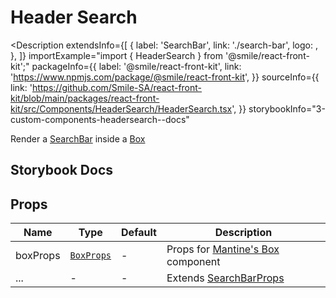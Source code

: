 
# Header Search

<Description
  extendsInfo={[
    {
      label: 'SearchBar',
      link: './search-bar',
      logo: <GitHubLogo />,
    },
  ]}
  importExample="import { HeaderSearch } from '@smile/react-front-kit';"
  packageInfo={{
    label: '@smile/react-front-kit',
    link: 'https://www.npmjs.com/package/@smile/react-front-kit',
  }}
  sourceInfo={{
    link: 'https://github.com/Smile-SA/react-front-kit/blob/main/packages/react-front-kit/src/Components/HeaderSearch/HeaderSearch.tsx',
  }}
  storybookInfo="3-custom-components-headersearch--docs"
>
  Render a [SearchBar](./search-bar) inside a
  [Box](https://v6.mantine.dev/core/box/)
</Description>

## Storybook Docs

<StorybookEmbed storyId="3-custom-components-headersearch--docs" height="900" />

## Props

| Name     | Type                                           | Default | Description                                                           |
| -------- | ---------------------------------------------- | ------- | --------------------------------------------------------------------- |
| boxProps | [`BoxProps`](https://v6.mantine.dev/core/box/) | -       | Props for [Mantine's Box](https://v6.mantine.dev/core/box/) component |
| ...      | -                                              | -       | Extends [SearchBarProps](./search-bar#props)                          |
